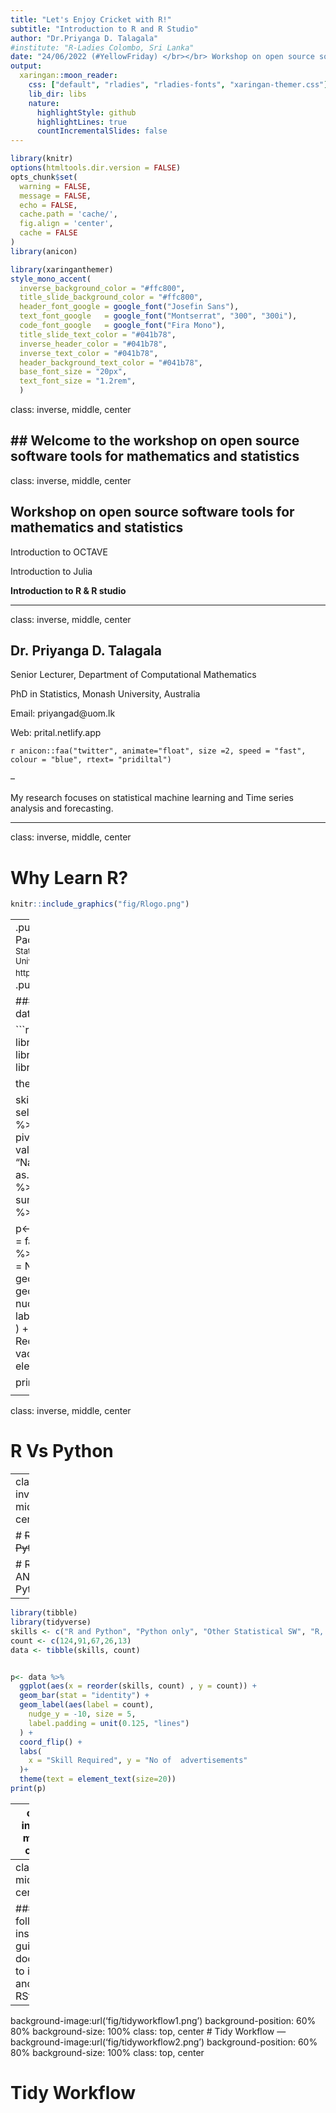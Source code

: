 ```yaml
---
title: "Let's Enjoy Cricket with R!"
subtitle: "Introduction to R and R Studio"
author: "Dr.Priyanga D. Talagala"
#institute: "R-Ladies Colombo, Sri Lanka"
date: "24/06/2022 (#YellowFriday) </br></br> Workshop on open source software tools for mathematics and statistics"
output:
  xaringan::moon_reader:
    css: ["default", "rladies", "rladies-fonts", "xaringan-themer.css"]
    lib_dir: libs
    nature:
      highlightStyle: github
      highlightLines: true
      countIncrementalSlides: false
---
```


```r
library(knitr)
options(htmltools.dir.version = FALSE)
opts_chunk$set(
  warning = FALSE,
  message = FALSE,
  echo = FALSE,
  cache.path = 'cache/',
  fig.align = 'center',
  cache = FALSE
)
library(anicon)

```

```r
library(xaringanthemer)
style_mono_accent(
  inverse_background_color = "#ffc800",
  title_slide_background_color = "#ffc800",
  header_font_google = google_font("Josefin Sans"),
  text_font_google   = google_font("Montserrat", "300", "300i"),
  code_font_google   = google_font("Fira Mono"),
  title_slide_text_color = "#041b78",
  inverse_header_color = "#041b78",
  inverse_text_color = "#041b78",
  header_background_text_color = "#041b78",
  base_font_size = "20px",
  text_font_size = "1.2rem",
  )
```
class: inverse, middle, center

## Welcome to the workshop on open source software tools for mathematics and statistics
---
class: inverse, middle, center

## Workshop on open source software tools for mathematics and statistics

Introduction to OCTAVE

Introduction to Julia 

**Introduction to R & R studio**

---

class: inverse, middle, center


## Dr. Priyanga D. Talagala

Senior Lecturer, Department of Computational Mathematics

PhD in Statistics, 
Monash University, Australia

Email: priyangad@uom.lk

Web: prital.netlify.app

`r anicon::faa("twitter", animate="float", size =2, speed = "fast", colour = "blue", rtext= "pridiltal")`

--

My research focuses on statistical machine learning and Time series analysis and forecasting.

---

class: inverse, middle, center

# Why Learn R?
```r
knitr::include_graphics("fig/Rlogo.png")

```
---
.pull-left[
#### `DSjobtracker` R Package (on CRAN, 2020)
<font size="2">by Statistical Consultancy Service, <br/>
University of Sri Jayewardenepura, 2020
https://thiyangt.github.io/DSjobtracker/
 </font>
]
.pull-right[
```r
knitr::include_graphics("fig/DSjobtrackerhexsticker.png")
```
]

#### Top twenty skills required for data science jobs

```r
library(DSjobtracker)
library(tidyr)
library(magrittr)
library(dplyr)
library(ggplot2)
library(viridis)
library(forcats)

theme_set(theme_minimal())

skills_long <- DStidy %>%
  select(c(R:Bahasa_Malaysia)) %>%
  pivot_longer(c(R:Bahasa_Malaysia), values_to = "Value", names_to = "Name") %>%
  mutate(Value = as.numeric(levels(Value))[Value]) %>%
  group_by(Name) %>%
  summarize(Total = sum(Value)) %>%
  arrange(Total)

p<- skills_long %>%
  mutate(Name = factor(Name, levels = .$Name)) %>%
  top_n(20) %>%
  ggplot(aes(x = Name, y = Total)) +
  geom_bar(stat = "identity") +
  geom_label(aes(label = Total),
    nudge_y = -10, size = 5,
    label.padding = unit(0.125, "lines")
  ) +
  coord_flip() +
  labs(
    x = "Skill Required", y = "No of job vacancies"
  )+
  theme(text = element_text(size=20))

print (p)
```

<!--Both of these datasets contain information about job vacancies related to data science-->
---


class: inverse, middle, center

# R Vs Python 

---
class: inverse, middle, center


# ~~R Vs Python~~

# R AND Python 
--

```r
library(tibble)
library(tidyverse)
skills <- c("R and Python", "Python only", "Other Statistical SW", "R, SAS & Python only", "SAS only" )
count <- c(124,91,67,26,13)
data <- tibble(skills, count)


p<- data %>%
  ggplot(aes(x = reorder(skills, count) , y = count)) +
  geom_bar(stat = "identity") +
  geom_label(aes(label = count),
    nudge_y = -10, size = 5,
    label.padding = unit(0.125, "lines")
  ) +
  coord_flip() +
  labs(
    x = "Skill Required", y = "No of  advertisements"
  )+
  theme(text = element_text(size=20))
print(p)
```
---
class: inverse, middle, center



# Buckle Up! Let's dive into R! `r anicon::faa("bell", animate="ring", size =2, speed = "fast")`
---
class:  middle, center

### First follow the  installation guidelines document to install R and RStudio.


---

background-image:url('fig/tidyworkflow1.png')
background-position: 60% 80%
background-size: 100%
class: top, center
# Tidy Workflow
---
background-image:url('fig/tidyworkflow2.png')
background-position: 60% 80%
background-size: 100%
class: top, center

# Tidy Workflow





